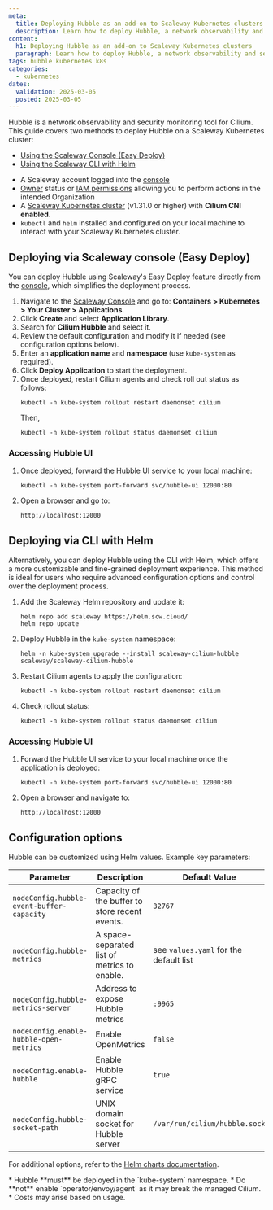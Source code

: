 ```yaml
---
meta:
  title: Deploying Hubble as an add-on to Scaleway Kubernetes clusters
  description: Learn how to deploy Hubble, a network observability and security monitoring tool for Cilium, to your Scaleway Kubernetes cluster using the Scaleway console or the CLI with Helm.
content:
  h1: Deploying Hubble as an add-on to Scaleway Kubernetes clusters
  paragraph: Learn how to deploy Hubble, a network observability and security monitoring tool for Cilium, to your Scaleway Kubernetes cluster using the Scaleway Console or the CLI with Helm.
tags: hubble kubernetes k8s
categories:
  - kubernetes
dates:
  validation: 2025-03-05
  posted: 2025-03-05
---
```


Hubble is a network observability and security monitoring tool for Cilium. This guide covers two methods to deploy Hubble on a Scaleway Kubernetes cluster:

- [Using the Scaleway Console (Easy Deploy)](#deploying-via-scaleway-console-easy-deploy)
- [Using the Scaleway CLI with Helm](#deploying-via-cli-with-helm)

<Macro id="requirements" />

- A Scaleway account logged into the [console](https://console.scaleway.com)
- [Owner](/iam/concepts/#owner) status or [IAM permissions](/iam/concepts/#permission) allowing you to perform actions in the intended Organization
- A [Scaleway Kubernetes cluster](/kubernetes/) (v1.31.0 or higher) with **Cilium CNI enabled**.
- `kubectl` and `helm` installed and configured on your local machine to interact with your Scaleway Kubernetes cluster.

## Deploying via Scaleway console (Easy Deploy)

You can deploy Hubble using Scaleway's Easy Deploy feature directly from the [console](https://console.scaleway.com), which simplifies the deployment process.

1. Navigate to the [Scaleway Console](https://console.scaleway.com) and go to: **Containers \> Kubernetes \> Your Cluster \> Applications**.
2. Click **Create** and select **Application Library**.
3. Search for **Cilium Hubble** and select it.
4. Review the default configuration and modify it if needed (see configuration options below).
5. Enter an **application name** and **namespace** (use `kube-system` as required).
6. Click **Deploy Application** to start the deployment.
7. Once deployed, restart Cilium agents and check roll out status as follows:
    ```
    kubectl -n kube-system rollout restart daemonset cilium
    ```
    Then,
    ```
    kubectl -n kube-system rollout status daemonset cilium
    ```

### Accessing Hubble UI

1. Once deployed, forward the Hubble UI service to your local machine:
    ```
    kubectl -n kube-system port-forward svc/hubble-ui 12000:80
    ```

2. Open a browser and go to:
    ```
    http://localhost:12000
    ```

## Deploying via CLI with Helm

Alternatively, you can deploy Hubble using the CLI with Helm, which offers a more customizable and fine-grained deployment experience.
This method is ideal for users who require advanced configuration options and control over the deployment process.

1. Add the Scaleway Helm repository and update it:
    ```
    helm repo add scaleway https://helm.scw.cloud/
    helm repo update
    ```
2. Deploy Hubble in the `kube-system` namespace:
    ```
    helm -n kube-system upgrade --install scaleway-cilium-hubble scaleway/scaleway-cilium-hubble
    ```
3. Restart Cilium agents to apply the configuration:
    ```
    kubectl -n kube-system rollout restart daemonset cilium
    ```
4. Check rollout status:
    ```
    kubectl -n kube-system rollout status daemonset cilium
    ```

### Accessing Hubble UI

1. Forward the Hubble UI service to your local machine once the application is deployed:
    ```
    kubectl -n kube-system port-forward svc/hubble-ui 12000:80
    ```
2. Open a browser and navigate to:
    ```
    http://localhost:12000
    ```

## Configuration options

Hubble can be customized using Helm values. Example key parameters:

| Parameter | Description | Default Value |
| ----- | ----- | ----- |
| `nodeConfig.hubble-event-buffer-capacity` | Capacity of the buffer to store recent events.  | `32767` |
| `nodeConfig.hubble-metrics` | A space-separated list of metrics to enable.  | see `values.yaml` for the default list |
| `nodeConfig.hubble-metrics-server` | Address to expose Hubble metrics | `:9965` |
| `nodeConfig.enable-hubble-open-metrics` | Enable OpenMetrics | `false` |
| `nodeConfig.enable-hubble` | Enable Hubble gRPC service | `true` |
| `nodeConfig.hubble-socket-path` | UNIX domain socket for Hubble server | `/var/run/cilium/hubble.sock` |

For additional options, refer to the [Helm charts documentation](https://github.com/scaleway/helm-charts/tree/master/charts/scaleway-cilium-hubble).

<Message type="note">
    * Hubble **must** be deployed in the `kube-system` namespace.
    * Do **not** enable `operator/envoy/agent` as it may break the managed Cilium.
    * Costs may arise based on usage.
</Message>